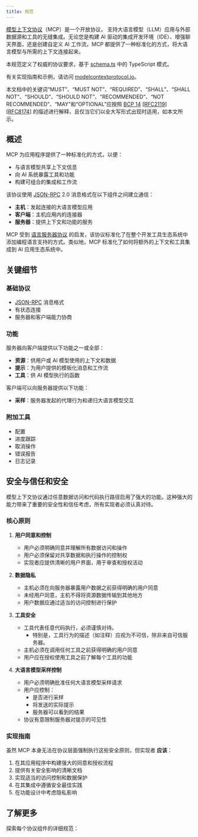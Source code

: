 ```yaml
---
title: 规范
---
```


[模型上下文协议](https://modelcontextprotocol.io)（MCP）是一个开放协议，
支持大语言模型（LLM）应用与外部数据源和工具的无缝集成。无论您是构建 AI 驱动的集成开发环境（IDE）、增强聊天界面，还是创建自定义 AI 工作流，MCP 都提供了一种标准化的方式，将大语言模型与所需的上下文连接起来。

本规范定义了权威的协议要求，基于
[schema.ts](https://github.com/modelcontextprotocol/specification/blob/main/schema/2025-03-26/schema.ts) 中的 TypeScript 模式。

有关实现指南和示例，请访问
[modelcontextprotocol.io](https://modelcontextprotocol.io)。

本文档中的关键词“MUST”、“MUST NOT”、“REQUIRED”、“SHALL”、“SHALL NOT”、“SHOULD”、“SHOULD NOT”、“RECOMMENDED”、“NOT RECOMMENDED”、“MAY”和“OPTIONAL”应按照 [BCP 14](https://datatracker.ietf.org/doc/html/bcp14)
[[RFC2119](https://datatracker.ietf.org/doc/html/rfc2119)]
[[RFC8174](https://datatracker.ietf.org/doc/html/rfc8174)] 的描述进行解释，且仅当它们以全大写形式出现时适用，如本文所示。

## 概述

MCP 为应用程序提供了一种标准化的方式，以便：

- 与语言模型共享上下文信息
- 向 AI 系统暴露工具和功能
- 构建可组合的集成和工作流

该协议使用 [JSON-RPC](https://www.jsonrpc.org/) 2.0 消息格式在以下组件之间建立通信：

- **主机**：发起连接的大语言模型应用
- **客户端**：主机应用内的连接器
- **服务器**：提供上下文和功能的服务

MCP 受到
[语言服务器协议](https://microsoft.github.io/language-server-protocol/) 的启发，该协议标准化了在整个开发工具生态系统中添加编程语言支持的方式。类似地，MCP 标准化了如何将额外的上下文和工具集成到 AI 应用生态系统中。

## 关键细节

### 基础协议

- [JSON-RPC](https://www.jsonrpc.org/) 消息格式
- 有状态连接
- 服务器和客户端能力协商

### 功能

服务器向客户端提供以下功能之一或全部：

- **资源**：供用户或 AI 模型使用的上下文和数据
- **提示**：为用户提供的模板化消息和工作流
- **工具**：供 AI 模型执行的函数

客户端可以向服务器提供以下功能：

- **采样**：服务器发起的代理行为和递归大语言模型交互

### 附加工具

- 配置
- 进度跟踪
- 取消操作
- 错误报告
- 日志记录

## 安全与信任和安全

模型上下文协议通过任意数据访问和代码执行路径启用了强大的功能。这种强大的能力带来了重要的安全性和信任考虑，所有实现者必须认真对待。

### 核心原则

1. **用户同意和控制**

   - 用户必须明确同意并理解所有数据访问和操作
   - 用户必须保留对共享数据和执行操作的控制权
   - 实现者应提供清晰的用户界面，用于审查和授权活动

2. **数据隐私**

   - 主机必须在向服务器暴露用户数据之前获得明确的用户同意
   - 未经用户同意，主机不得将资源数据传输到其他地方
   - 用户数据应通过适当的访问控制进行保护

3. **工具安全**

   - 工具代表任意代码执行，必须谨慎对待。
     - 特别是，工具行为的描述（如注释）应视为不可信，除非来自可信服务器。
   - 主机必须在调用任何工具之前获得明确的用户同意
   - 用户应在授权使用工具之前了解每个工具的功能

4. **大语言模型采样控制**
   - 用户必须明确批准任何大语言模型采样请求
   - 用户应控制：
     - 是否进行采样
     - 将发送的实际提示
     - 服务器可以看到的结果
   - 协议有意限制服务器对提示的可见性

### 实现指南

虽然 MCP 本身无法在协议层面强制执行这些安全原则，但实现者 **应该**：

1. 在其应用程序中构建强大的同意和授权流程
2. 提供有关安全影响的清晰文档
3. 实现适当的访问控制和数据保护
4. 在其集成中遵循安全最佳实践
5. 在功能设计中考虑隐私影响

## 了解更多

探索每个协议组件的详细规范：

<CardGroup cols={5}>
  <Card title="架构" icon="sitemap" href="/specification/2025-03-26/architecture" />
  <Card title="基础协议" icon="code" href="/specification/2025-03-26/basic" />
  <Card title="服务器功能" icon="server" href="/specification/2025-03-26/server" />
  <Card title="客户端功能" icon="user" href="/specification/2025-03-26/client" />
  <Card title="贡献" icon="pencil" href="/specification/2025-03-26/contributing" />
</CardGroup>
